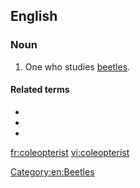 ==English==

===Noun===
{{en-noun}}

# One who studies [[beetle]]s.

====Related terms====
* {{l|en|coleopterological}}
* {{l|en|coleopterologist}}
* {{l|en|coleopterology}}

[[Category:en:Beetles]]

[[fr:coleopterist]]
[[vi:coleopterist]]